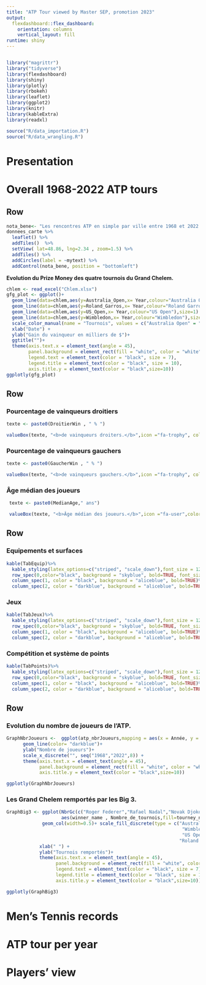 ```yaml
---
title: "ATP Tour viewed by Master SEP, promotion 2023"
output: 
  flexdashboard::flex_dashboard:
    orientation: columns
    vertical_layout: fill
runtime: shiny
---
```


```r
```


```r
library("magrittr")
library("tidyverse")
library(flexdashboard)
library(shiny)
library(plotly)
library(rbokeh)
library(leaflet)
library(ggplot2) 
library(knitr)
library(kableExtra)
library(readxl)
```


```r
source("R/data_importation.R")
source("R/data_wrangling.R")
```

Presentation
==================================


Overall 1968-2022 ATP tours {data-orientation=rows}
===================================

Row {.sidebar data-width=490}
-----------------------------------------------------------------------

```r
nota_bene<- "Les rencontres ATP en simple par ville entre 1968 et 2022."
donnees_carte %>%  
  leaflet() %>% 
  addTiles()  %>% 
  setView( lat=48.86, lng=2.34 , zoom=1.5) %>%
  addTiles() %>%
  addCircles(label = ~mytext) %>%
  addControl(nota_bene, position = "bottomleft")
```
<b>  Evolution du Prize Money des quatre tournois du Grand Chelem.</b>
```r
chlem <- read_excel("Chlem.xlsx")
gfg_plot <- ggplot()+
  geom_line(data=chlem,aes(y=Australia_Open,x= Year,colour="Australia Open"),size=1) +
  geom_line(data=chlem,aes(y=Roland_Garros,x= Year,colour="Roland Garros"),size=1 )+
  geom_line(data=chlem,aes(y=US_Open,x= Year,colour="US Open"),size=1) +
  geom_line(data=chlem,aes(y=Wimbledon,x= Year,colour="Wimbledon"),size=1) +
  scale_color_manual(name = "Tournois", values = c("Australia Open" = "lightblue","Roland Garros" = 'chocolate', "US Open" = "deepskyblue4", "Wimbledon" = "springgreen3")) +
  xlab("Date") +
  ylab("Gain du vainqueur en milliers de $")+
  ggtitle("")+
  theme(axis.text.x = element_text(angle = 45),
        panel.background = element_rect(fill = "white", color = "white"),
        legend.text = element_text(color = "black", size = 7),
        legend.title = element_text(color = "black", size = 10),
        axis.title.y = element_text(color = "black",size=10))
ggplotly(gfg_plot)
```


Row { data-height=200}
-----------------------------------------------------------------------

### Pourcentage de vainqueurs droitiers
```r
texte <- paste0(DroitierWin , " % ")

valueBox(texte, "<b>de vainqueurs droiters.</b>",icon ="fa-trophy", color="skyblue")
```

### Pourcentage de vainqueurs gauchers
```r
texte <- paste0(GaucherWin , " % ")

valueBox(texte, "<b>de vainqueurs gauchers.</b>",icon ="fa-trophy", color="skyblue")
```

### Âge médian des joueurs
```r
 texte <- paste0(MedianAge," ans")

 valueBox(texte, "<b>Âge médian des joueurs.</b>",icon ="fa-user",color="skyblue")
```


Row {.tabset  data-height=210}
-----------------------------------------------------------------------
   
### <b>Equipements et surfaces</b>

```r
kable(TabEquip)%>%
  kable_styling(latex_options=c("striped", "scale_down"),font_size = 12)%>%
  row_spec(0,color="black", background = "skyblue", bold=TRUE, font_size = 15 )%>%
  column_spec(1, color = "black", background = "aliceblue", bold=TRUE)%>%
  column_spec(2, color = "darkblue", background = "aliceblue", bold=TRUE)
```     
### <b>Jeux</b>

```r
kable(TabJeux)%>%
  kable_styling(latex_options=c("striped", "scale_down"),font_size = 12)%>%
  row_spec(0,color="black", background = "skyblue", bold=TRUE, font_size = 15 )%>%
  column_spec(1, color = "black", background = "aliceblue", bold=TRUE)%>%
  column_spec(2, color = "darkblue", background = "aliceblue", bold=TRUE)                       

```   

### <b>Compétition et système de points</b>
    
```r
kable(TabPoints)%>%
  kable_styling(latex_options=c("striped", "scale_down"),font_size = 12)%>%
  row_spec(0,color="black", background = "skyblue", bold=TRUE, font_size = 15 )%>%
  column_spec(1, color = "black", background = "aliceblue", bold=TRUE)%>%
  column_spec(2, color = "darkblue", background = "aliceblue", bold=TRUE)
```



Row { data-height=550}
-----------------------------------------------------------------------


### <b>Evolution du nombre de joueurs de l'ATP.</b>

```r
GraphNbrJoueurs <-  ggplot(atp_nbrJoueurs,mapping = aes(x = Année, y = NombreJoueurs, group=1)) +
      geom_line(color= "darkblue")+ 
      ylab("Nombre de joueurs")+
      scale_x_discrete("", seq("1968","2022",8)) +
      theme(axis.text.x = element_text(angle = 45),
            panel.background = element_rect(fill = "white", color = "white"),
            axis.title.y = element_text(color = "black",size=10))

ggplotly(GraphNbrJoueurs) 
```



### <b> Les Grand Chelem remportés par les Big 3. </b>

```r
GraphBig3 <- ggplot(NbrGc(c("Roger Federer","Rafael Nadal","Novak Djokovic")),
                    aes(winner_name , Nombre_de_tournois,fill=tourney_name)) + 
             geom_col(width=0.5)+ scale_fill_discrete(type = c("Australian Open" = "lightblue", 
                                                                "Wimbledon" = "springgreen3",
                                                                "US Open" = "deepskyblue4",
                                                               "Roland Garros"= 'chocolate'), name="Tournois") +   
            xlab(" ") +
            ylab("Tournois remportés")+
            theme(axis.text.x = element_text(angle = 45),
                  panel.background = element_rect(fill = "white", color = "white"),
                  legend.text = element_text(color = "black", size = 7),
                  legend.title = element_text(color = "black", size = 10),
                  axis.title.y = element_text(color = "black",size=10))

ggplotly(GraphBig3)

```


Men's Tennis records
======================================


ATP tour per year
=====================================


Players' view
====================================


